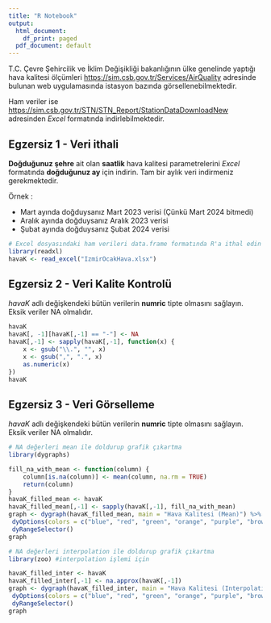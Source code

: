 ---
title: "R Notebook"
output:
  html_document:
    df_print: paged
  pdf_document: default
---

T.C. Çevre Şehircilik ve İklim Değişikliği bakanlığının ülke genelinde yaptığı hava kalitesi
ölçümleri [https://sim.csb.gov.tr/Services/AirQuality](https://sim.csb.gov.tr/Services/AirQuality) adresinde bulunan web uygulamasında istasyon bazında görsellenebilmektedir. 

Ham veriler ise [https://sim.csb.gov.tr/STN/STN_Report/StationDataDownloadNew](https://sim.csb.gov.tr/STN/STN_Report/StationDataDownloadNew) adresinden *Excel* formatında indirlebilmektedir. 

## Egzersiz 1 - Veri ithali

**Doğduğunuz şehre** ait olan **saatlik** hava kalitesi parametrelerini *Excel* formatında **doğduğunuz ay** için indirin. Tam bir aylık veri indirmeniz gerekmektedir.

Örnek :

- Mart ayında doğduysanız Mart 2023 verisi (Çünkü Mart 2024 bitmedi)
- Aralık ayında doğduysanız Aralık 2023 verisi
- Şubat ayında doğduysanız Şubat 2024 verisi

```{r}
# Excel dosyasındaki ham verileri data.frame formatında R'a ithal edin
library(readxl)
havaK <- read_excel("IzmirOcakHava.xlsx")
```

## Egzersiz 2 - Veri Kalite Kontrolü

*havaK* adlı değişkendeki bütün verilerin **numric** tipte olmasını sağlayın. Eksik veriler NA olmalıdır.

```{r}
havaK
havaK[, -1][havaK[,-1] == "-"] <- NA
havaK[,-1] <- sapply(havaK[,-1], function(x) {
    x <- gsub("\\.", "", x)
    x <- gsub(",", ".", x)
    as.numeric(x)
})
havaK

```

## Egzersiz 3 - Veri Görselleme

*havaK* adlı değişkendeki bütün verilerin **numric** tipte olmasını sağlayın. Eksik veriler NA olmalıdır.

```{r}
# NA değerleri mean ile doldurup grafik çıkartma
library(dygraphs)

fill_na_with_mean <- function(column) {
    column[is.na(column)] <- mean(column, na.rm = TRUE)
    return(column)
}
havaK_filled_mean <- havaK
havaK_filled_mean[,-1] <- sapply(havaK[,-1], fill_na_with_mean)
graph <- dygraph(havaK_filled_mean, main = "Hava Kalitesi (Mean)") %>%
 dyOptions(colors = c("blue", "red", "green", "orange", "purple", "brown")) %>%
 dyRangeSelector()
graph

# NA değerleri interpolation ile doldurup grafik çıkartma
library(zoo) #interpolation işlemi için

havaK_filled_inter <- havaK
havaK_filled_inter[,-1] <- na.approx(havaK[,-1])
graph <- dygraph(havaK_filled_inter, main = "Hava Kalitesi (Interpolation)") %>%
 dyOptions(colors = c("blue", "red", "green", "orange", "purple", "brown")) %>%
 dyRangeSelector()
graph

```
